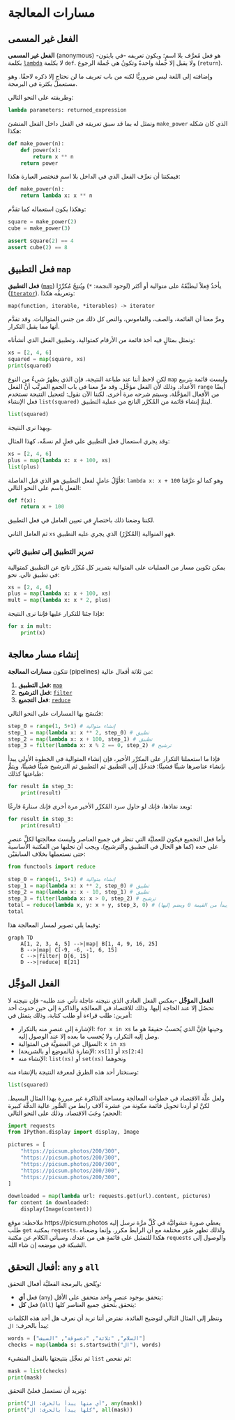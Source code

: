 # مسارات المعالجة

## الفعل غير المسمى

**الفعل غير المسمى** (anonymous) هو فعل مُعرَّف بلا اسمٍ؛ ويكون تعريفه -في بايثون- بكلمة [`lambda`](https://docs.python.org/3/tutorial/controlflow.html#lambda-expressions) لا بكلمة `def`.
ولا يقبل إلا جملة واحدةً وتكونُ هي جُملة الرجوع (`return`).

وإضافته إلى اللغة ليس ضروريًّا لكنه من باب تعريف ما لن نحتاج إلا ذكره لاحقًا. وهو مستعملٌ بكثرة في البرمجة.

وطريقته على النحو التالي:

```python
lambda parameters: returned_expression
```

ونمثل له بما قد سبق تعريفه في الفعل داخل الفعل المنشئ `make_power` الذي كان شكله هكذا:

```python
def make_power(n):
    def power(x):
        return x ** n
    return power
```
فيمكننا أن نعرِّف الفعل الذي في الداخل بلا اسمٍ فنختصر العبارة هكذا:

```python
def make_power(n):
    return lambda x: x ** n
```
وهكذا يكون استعماله كما تقدَّم:

```python
square = make_power(2)
cube = make_power(3)

assert square(2) == 4
assert cube(2) == 8
```

## فعل التطبيق `map`

**فعل التطبيق** ([`map`](https://docs.python.org/3/library/functions.html#map)) يأخذُ فِعلاً ليطبِّقَهُ على متوالية أو أكثر (لوجود النجمة: `*`) ويُنتِجُ مُكرِّرًا ([`Iterator`](https://docs.python.org/3/glossary.html#term-iterator)). وتعريفُه هكذا:

```
map(function, iterable, *iterables) -> iterator
```

ومرَّ معنا أن القائمة، والصف، والقاموس، والنص كل ذلك من جنس المتواليات. وقد تقدَّم أنها مما يقبل التكرار.

ونمثل بمثالٍ فيه أخذ قائمة من الأرقام كمتوالية، وتطبيق الفعل الذي أنشأناه:


```python
xs = [2, 4, 6]
squared = map(square, xs)
print(squared)
```

لكن لاحظ أننا عند طباعة النتيجة، فإن الذي يظهرُ شيءٌ من النوع `map` وليست قائمة بتربيع الأعداد. وذلك لأن الفعل مؤجَّل. وقد مرَّ معنا في باب الجمع المرتَّب أنَّ الفعل `range` أيضًا من الأفعال المؤجَّلة. وسيتم شرحه مرة أخرى. لكننا الآن نقول: لتعجيل النتيجة نستخدم فعل الإنشاء `list(squared)` ليتمَّ إنشاء قائمة من المُكرَّر الناتج من عملية التطبيق.

```python
list(squared)
```

وبهذا نرى النتيجة.


وقد يجري استعمال فعل التطبيق على فعلٍ لم نسمِّه، كهذا المثال:

```python
xs = [2, 4, 6]
plus = map(lambda x: x + 100, xs)
list(plus)
```

فأوَّلُ عاملٍ لفعل التطبيق هو الذي قبل الفاصلة: `lambda x: x + 100` وهو كما لو عرَّفنا الفعل باسم على النحو التالي:

```python
def f(x):
    return x + 100
```

لكننا وضعنا ذلك باختصارٍ في تعيين العامل في فعل التطبيق.

ثم العامل الثاني `xs` فهو المتوالية (المُكرَّرُ) الذي يجري عليه التطبيق.


### تمرير التطبيق إلى تطبيق ثاني

يمكن تكوين مسار من العمليات على المتوالية بتمرير كل مُكرِّر ناتج عن التطبيق كمتوالية في تطبيق تالي. نحو:

```python
xs = [2, 4, 6]
plus = map(lambda x: x + 100, xs)
mult = map(lambda x: x * 2, plus)
```

فإذا جئنا للتكرار عليها فإننا نرى النتيجة:

```python
for x in mult:
    print(x)
```

## إنشاء مسار معالجة

تتكون **مسارات المعالجة** (pipelines) من ثلاثة أفعال عالية:

1. **فعل التطبيق**: [`map`](https://docs.python.org/3/library/functions.html#map)
2. **فعل الترشيح**: [`filter`](https://docs.python.org/3/library/functions.html#filter)
3. **فعل التجميع**: [`reduce`](https://docs.python.org/3/library/functools.html#functools.reduce)

فتُنسَج بها المسارات على النحو التالي:

```python
step_0 = range(1, 5+1) # إنشاء متوالية
step_1 = map(lambda x: x ** 2, step_0) # تطبيق
step_2 = map(lambda x: x + 100, step_1) # تطبيق
step_3 = filter(lambda x: x % 2 == 0, step_2) # ترشيح
```

فإذا ما استعملنا التكرار على المكرِّر الأخير، فإن إنشاء المتوالية في الخطوة الأولى يبدأ بإنشاء عناصرها شيئًا فشيئًا؛ فتدخُل إلى التطبيق ثم التطبيق ثم الترشيخ شيئًا فشيئًا، ويتمُّ طباعتها كذلك:

```python
for result in step_3:
    print(result)
```

وبعد نفاذها، فإنك لو حاول سرد المُكرِّر الأخير مرة أخرى فإنك ستارهُ فارغًا:

```python
for result in step_3:
    print(result)
```

وأما فعل التجميع فيكون للعمليَّة التي تنظر في جميع العناصر وليست معالجتها لكلِّ عنصرٍ على حده (كما هو الحال في التطبيق والترشيح).
ويجب أن نجلبها من المكتبة الأساسية حتى نستعملها بخلاف السابقيْن:

```python
from functools import reduce

step_0 = range(1, 5+1) # إنشاء متوالية
step_1 = map(lambda x: x ** 2, step_0) # تطبيق
step_2 = map(lambda x: x - 10, step_1) # تطبيق
step_3 = filter(lambda x: x > 0, step_2) # ترشيح
total = reduce(lambda x, y: x + y, step_3, 0) # تجميع (يبدأ من القيمة 0 ويضم إليها)
total
```

وفيما يلي تصوير لمسار المعالجة هذا:

```mermaid
graph TD
    A[1, 2, 3, 4, 5] -->|map| B[1, 4, 9, 16, 25]
    B -->|map| C[-9, -6, -1, 6, 15]
    C -->|filter| D[6, 15]
    D -->|reduce| E[21]
```


## الفعل المؤجَّل

**الفعل المؤجَّل** -بعكس الفعل العادي الذي نتيجته عاجلة تأتي عند طلبه- فإن نتيجته لا تحصُل إلا عند الحاجة إليها. وذلك للاقتصاد في المعالجَة والذاكرة إلى حين حدوث أحد أمرين: طلب قراءة أو طلب كتابة. وذلك يتمثل في:

- الإشارة إلى عنصرٍ منه بالتكرار: `for x in xs` وحينها فإنَّ الذي يُحسبُ حقيقةً هو ما وصل إليه التكرار، ولا يُحسب ما بعده إلا عند الوصول إليه.
- السؤال عن العضويَّة في المتوالية: `x in xs`
- الإشارة (بالموضِع أو بالشريحة): `xs[1]` أو `xs[2:4]`
- الإنشاء منه: `list(xs)` أو `set(xs)` ونحوهما

وسنختار أحد هذه الطرق لمعرفة النتيجة بالإنشاء منه:

```python
list(squared)
```

ولعل علَّة الاقتصاد في خطوات المعالجة ومساحة الذاكرة غير مبررة بهذا المثال البسيط. لكنَّ لو أردنا تحويل قائمة مكونة من عشرة آلاف رابط من الصُّور عالية الدقَّة كبيرة الحجم؛ وجَبَ الاقتصاد. وذلك على النحو التالي:


```python
import requests 
from IPython.display import display, Image

pictures = [
    "https://picsum.photos/200/300",
    "https://picsum.photos/200/300",
    "https://picsum.photos/200/300",
    "https://picsum.photos/200/300",
    "https://picsum.photos/200/300",
]

downloaded = map(lambda url: requests.get(url).content, pictures)
for content in downloaded:
    display(Image(content))
```

ملاحظة: موقع https://picsum.photos يعطي صورة عشوائيَّة في كُلِّ مرَّة نرسل إليه طلب `get` بمكتبة `requests`، ولذلك تظهر صُوَر مختلفة مع أن الرابط مكرر. وإنما وضعناه هكذا للتمثيل على قائمةٍ هي من عندك. وسيأتي الكلام عن مكتبة `requests` والوصول إلى الشبكة في موضعه إن شاء الله.

## أفعال التحقق: `any` و `all`

ويُلحق بالبرمجة الفعليَّة أفعال التحقق:

- فعل **أي** (`any`) يتحقق بوجود عنصرٍ واحد متحقق على الأقل:
- فعل **كل** (`all`) يتحقق بتحقق جميع العناصر كلها:

وننظر إلى المثال التالي لتوضيح الفائدة.
نفترض أننا نريد أن نعرف هل أحد هذه الكلمات يبدأ بالحرف: `ال`:

```python
words = ["السلام", "ثلاثة", "دعسوقة", "السيف"]
checks = map(lambda s: s.startswith("ال"), words)
```

ثم نعجِّل بنتيجتها بالفعل المنشيء `list` ثم نفحص:

```python
mask = list(checks)
print(mask)
```

ونريد أن نستعمل فعليْ التحقق:

```python
print("أي منها يبدأ بالحرف: ال", any(mask))
print("كلها يبدأ بالحرف: ال", all(mask))
```
